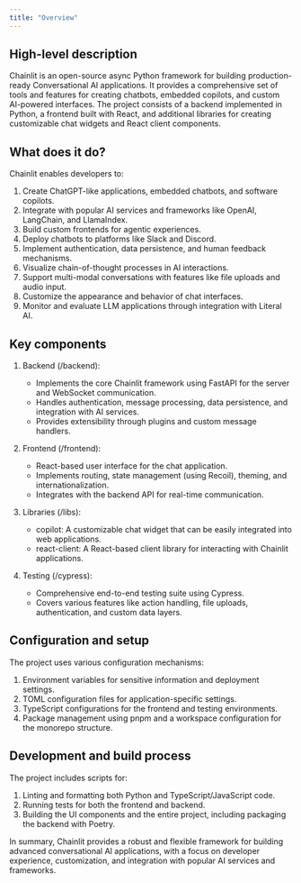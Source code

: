 ```yaml
---
title: "Overview"
---
```


## High-level description

Chainlit is an open-source async Python framework for building production-ready Conversational AI applications. It provides a comprehensive set of tools and features for creating chatbots, embedded copilots, and custom AI-powered interfaces. The project consists of a backend implemented in Python, a frontend built with React, and additional libraries for creating customizable chat widgets and React client components.

## What does it do?

Chainlit enables developers to:

1. Create ChatGPT-like applications, embedded chatbots, and software copilots.
2. Integrate with popular AI services and frameworks like OpenAI, LangChain, and LlamaIndex.
3. Build custom frontends for agentic experiences.
4. Deploy chatbots to platforms like Slack and Discord.
5. Implement authentication, data persistence, and human feedback mechanisms.
6. Visualize chain-of-thought processes in AI interactions.
7. Support multi-modal conversations with features like file uploads and audio input.
8. Customize the appearance and behavior of chat interfaces.
9. Monitor and evaluate LLM applications through integration with Literal AI.

## Key components

1. Backend (/backend):
   - Implements the core Chainlit framework using FastAPI for the server and WebSocket communication.
   - Handles authentication, message processing, data persistence, and integration with AI services.
   - Provides extensibility through plugins and custom message handlers.

2. Frontend (/frontend):
   - React-based user interface for the chat application.
   - Implements routing, state management (using Recoil), theming, and internationalization.
   - Integrates with the backend API for real-time communication.

3. Libraries (/libs):
   - copilot: A customizable chat widget that can be easily integrated into web applications.
   - react-client: A React-based client library for interacting with Chainlit applications.

4. Testing (/cypress):
   - Comprehensive end-to-end testing suite using Cypress.
   - Covers various features like action handling, file uploads, authentication, and custom data layers.

## Configuration and setup

The project uses various configuration mechanisms:

1. Environment variables for sensitive information and deployment settings.
2. TOML configuration files for application-specific settings.
3. TypeScript configurations for the frontend and testing environments.
4. Package management using pnpm and a workspace configuration for the monorepo structure.

## Development and build process

The project includes scripts for:

1. Linting and formatting both Python and TypeScript/JavaScript code.
2. Running tests for both the frontend and backend.
3. Building the UI components and the entire project, including packaging the backend with Poetry.

In summary, Chainlit provides a robust and flexible framework for building advanced conversational AI applications, with a focus on developer experience, customization, and integration with popular AI services and frameworks.